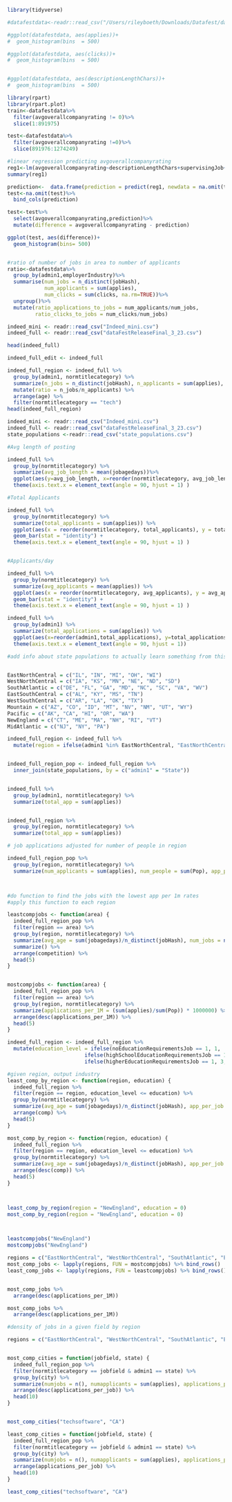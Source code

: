 

```r

library(tidyverse)

#datafestdata<-readr::read_csv("/Users/rileyboeth/Downloads/Datafest/dataFestReleaseFinal_3_23.csv")

#ggplot(datafestdata, aes(applies))+
#  geom_histogram(bins  = 500)

#ggplot(datafestdata, aes(clicks))+
#  geom_histogram(bins  = 500)


#ggplot(datafestdata, aes(descriptionLengthChars))+
#  geom_histogram(bins  = 500)

```


```r
library(rpart)
library(rpart.plot)
train<-datafestdata%>%
  filter(avgoverallcompanyrating != 0)%>%
  slice(1:891975)

test<-datafestdata%>%
  filter(avgoverallcompanyrating !=0)%>%
  slice(891976:1274249)

#linear regression predicting avgoverallcompanyrating
reg1<-lm(avgoverallcompanyrating~descriptionLengthChars+supervisingJob+noEducationRequirementsJob+highSchoolEducationRequirementsJob+higherEducationRequirementsJob+applies+clicks+employeecount+employerIndustry+admin1, data = train)
summary(reg1)

prediction<-  data.frame(prediction = predict(reg1, newdata = na.omit(test)))
test<-na.omit(test)%>%
  bind_cols(prediction)

test<-test%>%
  select(avgoverallcompanyrating,prediction)%>%
  mutate(difference = avgoverallcompanyrating - prediction)

ggplot(test, aes(difference))+
  geom_histogram(bins= 500)


#ratio of number of jobs in area to number of applicants
ratio<-datafestdata%>%
  group_by(admin1,employerIndustry)%>%
  summarise(num_jobs = n_distinct(jobHash), 
            num_applicants = sum(applies),
            num_clicks = sum(clicks, na.rm=TRUE))%>%
  ungroup()%>%
  mutate(ratio_applications_to_jobs = num_applicants/num_jobs,
         ratio_clicks_to_jobs = num_clicks/num_jobs)
```


```r
indeed_mini <- readr::read_csv("Indeed_mini.csv")
indeed_full <- readr::read_csv("dataFestReleaseFinal_3_23.csv")
```

```r
head(indeed_full)
```

```r
indeed_full_edit <- indeed_full 

indeed_full_region <- indeed_full %>%
  group_by(admin1, normtitlecategory) %>%
  summarize(n_jobs = n_distinct(jobHash), n_applicants = sum(applies), age = mean(jobagedays)) %>%
  mutate(ratio = n_jobs/n_applicants) %>%
  arrange(age) %>%
  filter(normtitlecategory == "tech")
head(indeed_full_region)

```


```r

indeed_mini <- readr::read_csv("Indeed_mini.csv")
indeed_full <- readr::read_csv("dataFestReleaseFinal_3_23.csv")
state_populations <-readr::read_csv("state_populations.csv")
```

```r

#Avg length of posting

indeed_full %>%
  group_by(normtitlecategory) %>%
  summarize(avg_job_length = mean(jobagedays))%>%
  ggplot(aes(y=avg_job_length, x=reorder(normtitlecategory, avg_job_length))) + geom_bar(stat="identity")+
  theme(axis.text.x = element_text(angle = 90, hjust = 1) )

#Total Applicants

indeed_full %>%
  group_by(normtitlecategory) %>%
  summarize(total_applicants = sum(applies)) %>%
  ggplot(aes(x = reorder(normtitlecategory, total_applicants), y = total_applicants)) +
  geom_bar(stat = "identity") +
  theme(axis.text.x = element_text(angle = 90, hjust = 1) )


#Applicants/day

indeed_full %>%
  group_by(normtitlecategory) %>%
  summarize(avg_applicants = mean(applies)) %>%
  ggplot(aes(x = reorder(normtitlecategory, avg_applicants), y = avg_applicants)) +
  geom_bar(stat = "identity") +
  theme(axis.text.x = element_text(angle = 90, hjust = 1) )


```


```r
indeed_full %>%
  group_by(admin1) %>%
  summarize(total_applications = sum(applies)) %>%
  ggplot(aes(x=reorder(admin1,total_applications), y=total_applications)) + geom_bar(stat = "identity") +
  theme(axis.text.x = element_text(angle = 90, hjust = 1))

#add info about state populations to actually learn something from this


EastNorthCentral = c("IL", "IN", "MI", "OH", "WI")
WestNorthCentral = c("IA", "KS", "MN", "NE", "ND", "SD")
SouthAtlantic = c("DE", "FL", "GA", "MD", "NC", "SC", "VA", "WV")
EastSouthCentral = c("AL", "KY", "MS", "TN")
WestSouthCentral = c("AR", "LA", "OK", "TX")
Mountain = c("AZ", "CO", "ID", "MT", "NV", "NM", "UT", "WY")
Pacific = c("AK", "CA", "HI", "OR", "WA")
NewEngland = c("CT", "ME", "MA", "NH", "RI", "VT")
MidAtlantic = c("NJ", "NY", "PA")

indeed_full_region <- indeed_full %>%
  mutate(region = ifelse(admin1 %in% EastNorthCentral, "EastNorthCentral", ifelse (admin1 %in% WestNorthCentral, "WestNorthCentral", ifelse(admin1 %in% SouthAtlantic, "SouthAtlantic", ifelse(admin1 %in% EastSouthCentral, "EastSouthCentral", ifelse(admin1 %in% WestSouthCentral, "WestSouthCentral", ifelse(admin1 %in% Mountain, "Mountain", ifelse(admin1 %in% Pacific, "Pacific", ifelse(admin1 %in% NewEngland, "NewEngland", ifelse(admin1 %in% MidAtlantic, "MidAtlantic", "Other"))))))))))


indeed_full_region_pop <- indeed_full_region %>%
  inner_join(state_populations, by = c("admin1" = "State"))



```


```r

indeed_full %>%
  group_by(admin1, normtitlecategory) %>%
  summarize(total_app = sum(applies))


indeed_full_region %>%
  group_by(region, normtitlecategory) %>%
  summarize(total_app = sum(applies))

# job applications adjusted for number of people in region

indeed_full_region_pop %>%
  group_by(region, normtitlecategory) %>%
  summarize(num_applicants = sum(applies), num_people = sum(Pop), app_per_1M= (num_applicants/num_people) * 1000000)



#do function to find the jobs with the lowest app per 1m rates
#apply this function to each region
```



```r
leastcompjobs <- function(area) {
  indeed_full_region_pop %>%
  filter(region == area) %>%
  group_by(region, normtitlecategory) %>%
  summarize(avg_age = sum(jobagedays)/n_distinct(jobHash), num_jobs = n_distinct(jobHash), app_per_job = sum(applies)/num_jobs) %>%
  summarize() %>%
  arrange(competition) %>%
  head(5)
}


mostcompjobs <- function(area) {
  indeed_full_region_pop %>%
  filter(region == area) %>%
  group_by(region, normtitlecategory) %>%
  summarize(applications_per_1M = (sum(applies)/sum(Pop)) * 1000000) %>%
  arrange(desc(applications_per_1M)) %>%
  head(5)
}
```

```r
indeed_full_region <- indeed_full_region %>%
  mutate(education_level = ifelse(noEducationRequirementsJob == 1, 1,
                         ifelse(highSchoolEducationRequirementsJob == 1, 2, 
                         ifelse(higherEducationRequirementsJob == 1, 3, 0))))

#given region, output industry
least_comp_by_region <- function(region, education) {
  indeed_full_region %>%
  filter(region == region, education_level <= education) %>%
  group_by(normtitlecategory) %>%
  summarize(avg_age = sum(jobagedays)/n_distinct(jobHash), app_per_job = sum(applies)/n_distinct(jobHash), comp = app_per_job * (1 / avg_age)) %>%
  arrange(comp) %>%
  head(5)
}

most_comp_by_region <- function(region, education) {
  indeed_full_region %>%
  filter(region == region, education_level <= education) %>%
  group_by(normtitlecategory) %>%
  summarize(avg_age = sum(jobagedays)/n_distinct(jobHash), app_per_job = sum(applies)/n_distinct(jobHash), comp = app_per_job * (1 / avg_age)) %>%
  arrange(desc(comp)) %>%
  head(5)
}



least_comp_by_region(region = "NewEngland", education = 0)
most_comp_by_region(region = "NewEngland", education = 0)




```

```r
leastcompjobs("NewEngland")
mostcompjobs("NewEngland")
```

```r

regions = c("EastNorthCentral", "WestNorthCentral", "SouthAtlantic", "EastSourthCentral", "WestSouthCentral", "Mountain", "Pacific", "NewEngland", "MidAtlantic", "Other")
most_comp_jobs <- lapply(regions, FUN = mostcompjobs) %>% bind_rows()
least_comp_jobs <- lapply(regions, FUN = leastcompjobs) %>% bind_rows()


most_comp_jobs %>%
  arrange(desc(applications_per_1M))

most_comp_jobs %>%
  arrange(desc(applications_per_1M))
```


```r

#density of jobs in a given field by region

regions = c("EastNorthCentral", "WestNorthCentral", "SouthAtlantic", "EastSourthCentral", "WestSouthCentral", "Mountain", "Pacific", "NewEngland", "MidAtlantic", "Other")


most_comp_cities = function(jobfield, state) {
  indeed_full_region_pop %>%
  filter(normtitlecategory == jobfield & admin1 == state) %>%
  group_by(city) %>%
  summarize(numjobs = n(), numapplicants = sum(applies), applications_per_job = numapplicants/numjobs) %>%
  arrange(desc(applications_per_job)) %>%
  head(10)
}


most_comp_cities("techsoftware", "CA")

least_comp_cities = function(jobfield, state) {
  indeed_full_region_pop %>%
  filter(normtitlecategory == jobfield & admin1 == state) %>%
  group_by(city) %>%
  summarize(numjobs = n(), numapplicants = sum(applies), applications_per_job = numapplicants/numjobs) %>%
  arrange(applications_per_job) %>%
  head(10)
}

least_comp_cities("techsoftware", "CA")
```


